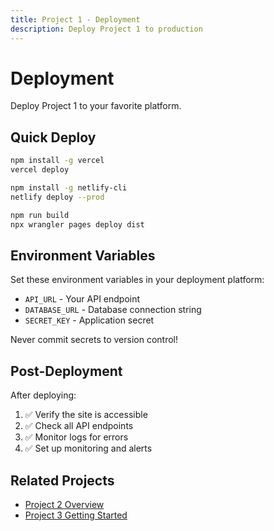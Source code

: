 ```yaml
---
title: Project 1 - Deployment
description: Deploy Project 1 to production
---
```



# Deployment

Deploy Project 1 to your favorite platform.

## Quick Deploy

<Tabs>
<TabItem label="Vercel">

```bash
npm install -g vercel
vercel deploy
```

</TabItem>
<TabItem label="Netlify">

```bash
npm install -g netlify-cli
netlify deploy --prod
```

</TabItem>
<TabItem label="Cloudflare Pages">

```bash
npm run build
npx wrangler pages deploy dist
```

</TabItem>
</Tabs>

## Environment Variables

Set these environment variables in your deployment platform:

- `API_URL` - Your API endpoint
- `DATABASE_URL` - Database connection string
- `SECRET_KEY` - Application secret

<Aside type="caution">
Never commit secrets to version control!
</Aside>

## Post-Deployment

After deploying:

1. ✅ Verify the site is accessible
2. ✅ Check all API endpoints
3. ✅ Monitor logs for errors
4. ✅ Set up monitoring and alerts

## Related Projects

- [Project 2 Overview](/projects/project-2/overview)
- [Project 3 Getting Started](/projects/project-3/getting-started)
